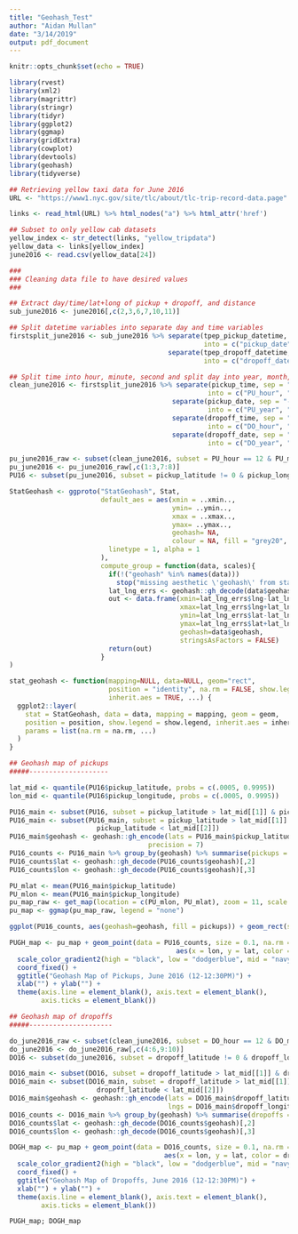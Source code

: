 ```yaml
---
title: "Geohash_Test"
author: "Aidan Mullan"
date: "3/14/2019"
output: pdf_document
---
```


```r
knitr::opts_chunk$set(echo = TRUE)
```

```r
library(rvest)
library(xml2)
library(magrittr)
library(stringr)
library(tidyr)
library(ggplot2)
library(ggmap)
library(gridExtra)
library(cowplot)
library(devtools)
library(geohash)
library(tidyverse)

## Retrieving yellow taxi data for June 2016
URL <- "https://www1.nyc.gov/site/tlc/about/tlc-trip-record-data.page"

links <- read_html(URL) %>% html_nodes("a") %>% html_attr('href')

## Subset to only yellow cab datasets
yellow_index <- str_detect(links, "yellow_tripdata")
yellow_data <- links[yellow_index]
june2016 <- read.csv(yellow_data[24])
```

```r
###
### Cleaning data file to have desired values
###

## Extract day/time/lat+long of pickup + dropoff, and distance
sub_june2016 <- june2016[,c(2,3,6,7,10,11)]

## Split datetime variables into separate day and time variables
firstsplit_june2016 <- sub_june2016 %>% separate(tpep_pickup_datetime, sep = " ", n = 2,
                                                 into = c("pickup_date", "pickup_time")) %>%
                                        separate(tpep_dropoff_datetime, sep = " ", n = 2,
                                                 into = c("dropoff_date", "dropoff_time"))

## Split time into hour, minute, second and split day into year, month, and day
clean_june2016 <- firstsplit_june2016 %>% separate(pickup_time, sep = ":", n = 3,
                                                  into = c("PU_hour", "PU_minute", "PU_second")) %>%
                                         separate(pickup_date, sep = "-", n = 3,
                                                  into = c("PU_year", "PU_month", "PU_day")) %>%
                                         separate(dropoff_time, sep = ":", n = 3,
                                                  into = c("DO_hour", "DO_minute", "DO_second")) %>%
                                         separate(dropoff_date, sep = "-", n = 3,
                                                  into = c("DO_year", "DO_month", "DO_day"))

pu_june2016_raw <- subset(clean_june2016, subset = PU_hour == 12 & PU_minute <= 30)[,c(3:5,9:11,13:16)]
pu_june2016 <- pu_june2016_raw[,c(1:3,7:8)]
PU16 <- subset(pu_june2016, subset = pickup_latitude != 0 & pickup_longitude != 0)
```

```r
StatGeohash <- ggproto("StatGeohash", Stat,
                       default_aes = aes(xmin = ..xmin..,
                                         ymin= ..ymin..,
                                         xmax = ..xmax..,
                                         ymax= ..ymax..,
                                         geohash= NA,
                                         colour = NA, fill = "grey20", size = 0.5,
                         linetype = 1, alpha = 1
                       ),
                       compute_group = function(data, scales){
                         if(!("geohash" %in% names(data)))
                           stop("missing aesthetic \'geohash\' from stat_geohash")
                         lat_lng_errs <- geohash::gh_decode(data$geohash)  
                         out <- data.frame(xmin=lat_lng_errs$lng-lat_lng_errs$lng_error,
                                           xmax=lat_lng_errs$lng+lat_lng_errs$lng_error,
                                           ymin=lat_lng_errs$lat-lat_lng_errs$lat_error,
                                           ymax=lat_lng_errs$lat+lat_lng_errs$lat_error, 
                                           geohash=data$geohash,
                                           stringsAsFactors = FALSE)
                         return(out)
                       }
)

stat_geohash <- function(mapping=NULL, data=NULL, geom="rect",
                         position = "identity", na.rm = FALSE, show.legend = NA, 
                         inherit.aes = TRUE, ...) {
  ggplot2::layer(
    stat = StatGeohash, data = data, mapping = mapping, geom = geom, 
    position = position, show.legend = show.legend, inherit.aes = inherit.aes,
    params = list(na.rm = na.rm, ...)
  )
}
```

```r
## Geohash map of pickups
#####--------------------

lat_mid <- quantile(PU16$pickup_latitude, probs = c(.0005, 0.9995))
lon_mid <- quantile(PU16$pickup_longitude, probs = c(.0005, 0.9995))

PU16_main <- subset(PU16, subset = pickup_latitude > lat_mid[[1]] & pickup_latitude < lat_mid[[2]])
PU16_main <- subset(PU16_main, subset = pickup_latitude > lat_mid[[1]] &
                      pickup_latitude < lat_mid[[2]])
PU16_main$geohash <- geohash::gh_encode(lats = PU16_main$pickup_latitude, lngs = PU16_main$pickup_longitude,
                                   precision = 7)
PU16_counts <- PU16_main %>% group_by(geohash) %>% summarise(pickups = n())
PU16_counts$lat <- geohash::gh_decode(PU16_counts$geohash)[,2]
PU16_counts$lon <- geohash::gh_decode(PU16_counts$geohash)[,3]

PU_mlat <- mean(PU16_main$pickup_latitude)
PU_mlon <- mean(PU16_main$pickup_longitude)
pu_map_raw <- get_map(location = c(PU_mlon, PU_mlat), zoom = 11, scale = 2)
pu_map <- ggmap(pu_map_raw, legend = "none")

ggplot(PU16_counts, aes(geohash=geohash, fill = pickups)) + geom_rect(stat="geohash") + coord_quickmap() + scale_fill_gradient(low = "dodgerblue", high = "navyblue") + xlim(-74.2,-73.7)

PUGH_map <- pu_map + geom_point(data = PU16_counts, size = 0.1, na.rm = TRUE, shape = 0,
                                          aes(x = lon, y = lat, color = pickups)) + 
  scale_color_gradient2(high = "black", low = "dodgerblue", mid = "navyblue", midpoint = 1250) +
  coord_fixed() +
  ggtitle("Geohash Map of Pickups, June 2016 (12-12:30PM)") +
  xlab("") + ylab("") +
  theme(axis.line = element_blank(), axis.text = element_blank(),
        axis.ticks = element_blank())
```

```r
## Geohash map of dropoffs
#####---------------------

do_june2016_raw <- subset(clean_june2016, subset = DO_hour == 12 & DO_minute <= 30)[,c(3:5,9:11,13:16)]
do_june2016 <- do_june2016_raw[,c(4:6,9:10)]
DO16 <- subset(do_june2016, subset = dropoff_latitude != 0 & dropoff_longitude != 0)

DO16_main <- subset(DO16, subset = dropoff_latitude > lat_mid[[1]] & dropoff_latitude < lat_mid[[2]])
DO16_main <- subset(DO16_main, subset = dropoff_latitude > lat_mid[[1]] &
                      dropoff_latitude < lat_mid[[2]])
DO16_main$geohash <- geohash::gh_encode(lats = DO16_main$dropoff_latitude,
                                        lngs = DO16_main$dropoff_longitude, precision = 7)
DO16_counts <- DO16_main %>% group_by(geohash) %>% summarise(dropoffs = n())
DO16_counts$lat <- geohash::gh_decode(DO16_counts$geohash)[,2]
DO16_counts$lon <- geohash::gh_decode(DO16_counts$geohash)[,3]

DOGH_map <- pu_map + geom_point(data = DO16_counts, size = 0.1, na.rm = TRUE, shape = 0,
                                       aes(x = lon, y = lat, color = dropoffs)) + 
  scale_color_gradient2(high = "black", low = "dodgerblue", mid = "navyblue", midpoint = 1250) +
  coord_fixed() + 
  ggtitle("Geohash Map of Dropoffs, June 2016 (12-12:30PM)") +
  xlab("") + ylab("") +
  theme(axis.line = element_blank(), axis.text = element_blank(),
        axis.ticks = element_blank())
```

```r
PUGH_map; DOGH_map
```




